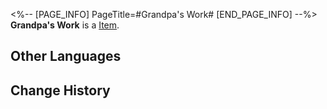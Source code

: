 <%-- [PAGE_INFO]
PageTitle=#Grandpa's Work#
[END_PAGE_INFO] --%>
{{Item Infobox
|title       = Grandpa's Work
|id          = 223353
|image       = Dreamscape Pass Sticker Grandpa's Work.png
|type        = 
|invCategory = 
|rarity      = 4
|effect      = Digital stickers that can be used to decorate the pages of the Dreamtour Handbook. They come in many different styles.
|description = 
|source1     = Touch upon someone's memory about clocks
}}
{{Description|1=Its functionality takes a back seat to artistry and remembrance.}}
'''Grandpa's Work''' is a [[Item]].

==Other Languages==
{{Other Languages
|en   = Grandpa's Work
|zhs  = 爷爷的作品
|zht  = 爺爺的作品
|ja   = おじいちゃんの作品
|ko   = 할아버지의 작품
|es   = La obra del abuelo
|fr   = L'œuvre de Grand-père
|ru   = Дедушкина работа
|th   = ผลงานของคุณปู่
|vi   = Tác Phẩm Của Ông
|de   = Großvaters Arbeit
|id   = Karya Kakek
|pt   = Trabalho do Vovô
}}

==Change History==
{{Change History|2.0}}